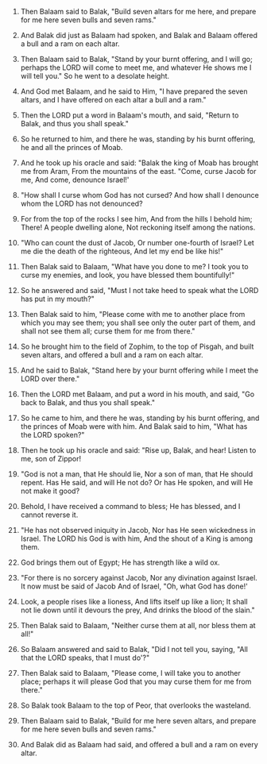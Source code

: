 
1. Then Balaam said to Balak, "Build seven altars for me here, and prepare for me here seven bulls and seven rams."

2. And Balak did just as Balaam had spoken, and Balak and Balaam offered a bull and a ram on each altar.

3. Then Balaam said to Balak, "Stand by your burnt offering, and I will go; perhaps the LORD will come to meet me, and whatever He shows me I will tell you." So he went to a desolate height.

4. And God met Balaam, and he said to Him, "I have prepared the seven altars, and I have offered on each altar a bull and a ram."

5. Then the LORD put a word in Balaam's mouth, and said, "Return to Balak, and thus you shall speak."

6. So he returned to him, and there he was, standing by his burnt offering, he and all the princes of Moab.

7. And he took up his oracle and said: "Balak the king of Moab has brought me from Aram, From the mountains of the east. "Come, curse Jacob for me, And come, denounce Israel!'

8. "How shall I curse whom God has not cursed? And how shall I denounce whom the LORD has not denounced?

9. For from the top of the rocks I see him, And from the hills I behold him; There! A people dwelling alone, Not reckoning itself among the nations.

10. "Who can count the dust of Jacob, Or number one-fourth of Israel? Let me die the death of the righteous, And let my end be like his!"

11. Then Balak said to Balaam, "What have you done to me? I took you to curse my enemies, and look, you have blessed them bountifully!"

12. So he answered and said, "Must I not take heed to speak what the LORD has put in my mouth?"

13. Then Balak said to him, "Please come with me to another place from which you may see them; you shall see only the outer part of them, and shall not see them all; curse them for me from there."

14. So he brought him to the field of Zophim, to the top of Pisgah, and built seven altars, and offered a bull and a ram on each altar.

15. And he said to Balak, "Stand here by your burnt offering while I meet the LORD over there."

16. Then the LORD met Balaam, and put a word in his mouth, and said, "Go back to Balak, and thus you shall speak."

17. So he came to him, and there he was, standing by his burnt offering, and the princes of Moab were with him. And Balak said to him, "What has the LORD spoken?"

18. Then he took up his oracle and said: "Rise up, Balak, and hear! Listen to me, son of Zippor!

19. "God is not a man, that He should lie, Nor a son of man, that He should repent. Has He said, and will He not do? Or has He spoken, and will He not make it good?

20. Behold, I have received a command to bless; He has blessed, and I cannot reverse it.

21. "He has not observed iniquity in Jacob, Nor has He seen wickedness in Israel. The LORD his God is with him, And the shout of a King is among them.

22. God brings them out of Egypt; He has strength like a wild ox.

23. "For there is no sorcery against Jacob, Nor any divination against Israel. It now must be said of Jacob And of Israel, "Oh, what God has done!'

24. Look, a people rises like a lioness, And lifts itself up like a lion; It shall not lie down until it devours the prey, And drinks the blood of the slain."

25. Then Balak said to Balaam, "Neither curse them at all, nor bless them at all!"

26. So Balaam answered and said to Balak, "Did I not tell you, saying, "All that the LORD speaks, that I must do'?"

27. Then Balak said to Balaam, "Please come, I will take you to another place; perhaps it will please God that you may curse them for me from there."

28. So Balak took Balaam to the top of Peor, that overlooks the wasteland.

29. Then Balaam said to Balak, "Build for me here seven altars, and prepare for me here seven bulls and seven rams."

30. And Balak did as Balaam had said, and offered a bull and a ram on every altar.


